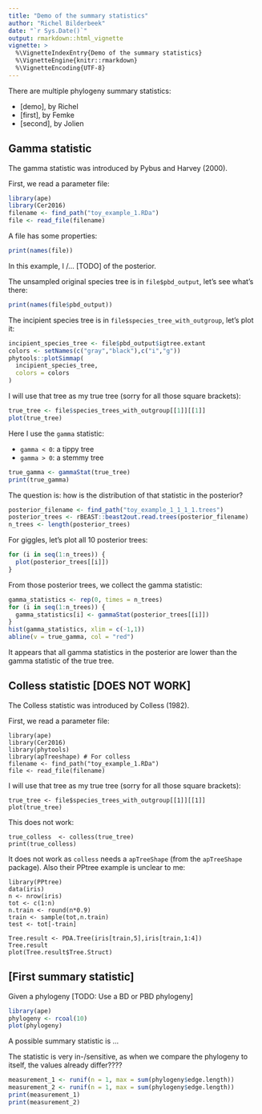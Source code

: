 ```yaml
---
title: "Demo of the summary statistics"
author: "Richel Bilderbeek"
date: "`r Sys.Date()`"
output: rmarkdown::html_vignette
vignette: >
  %\VignetteIndexEntry{Demo of the summary statistics}
  %\VignetteEngine{knitr::rmarkdown}
  %\VignetteEncoding{UTF-8}
---
```


There are multiple phylogeny summary statistics:

 * [demo], by Richel
 * [first], by Femke
 * [second], by Jolien
 
## Gamma statistic

The gamma statistic was introduced by Pybus and Harvey (2000).

First, we read a parameter file:

```r
library(ape)
library(Cer2016)
filename <- find_path("toy_example_1.RDa")
file <- read_file(filename)
```

A file has some properties:

```r
print(names(file))
```

In this example, I /... [TODO]
of the posterior.

The unsampled original species tree is in `file$pbd_output`, let's
see what's there:

```r
print(names(file$pbd_output))
```

The incipient species tree is in `file$species_tree_with_outgroup`, let's
plot it:

```r
incipient_species_tree <- file$pbd_output$igtree.extant
colors <- setNames(c("gray","black"),c("i","g"))
phytools::plotSimmap(
  incipient_species_tree, 
  colors = colors
)
```

I will use that tree as my true tree (sorry for all those square
brackets):

```r
true_tree <- file$species_trees_with_outgroup[[1]][[1]]
plot(true_tree)
```

Here I use the `gamma` statistic:

 * `gamma < 0`: a tippy tree
 * `gamma > 0`: a stemmy tree

```r
true_gamma <- gammaStat(true_tree)
print(true_gamma)
```

The question is: how is the distribution of that statistic in the posterior?

```r
posterior_filename <- find_path("toy_example_1_1_1_1.trees")
posterior_trees <- rBEAST::beast2out.read.trees(posterior_filename)
n_trees <- length(posterior_trees)
```

For giggles, let's plot all 10 posterior trees:

```r
for (i in seq(1:n_trees)) {
  plot(posterior_trees[[i]])
}
```

From those posterior trees, we collect the gamma statistic:

```r
gamma_statistics <- rep(0, times = n_trees)
for (i in seq(1:n_trees)) {
  gamma_statistics[i] <- gammaStat(posterior_trees[[i]])
}
hist(gamma_statistics, xlim = c(-1,1))
abline(v = true_gamma, col = "red")
```

It appears that all gamma statistics in the posterior are lower than the gamma statistic
of the true tree.

## Colless statistic [DOES NOT WORK]

The Colless statistic was introduced by Colless (1982).

First, we read a parameter file:

```
library(ape)
library(Cer2016)
library(phytools)
library(apTreeshape) # For colless
filename <- find_path("toy_example_1.RDa")
file <- read_file(filename)
```

I will use that tree as my true tree (sorry for all those square
brackets):

```
true_tree <- file$species_trees_with_outgroup[[1]][[1]]
plot(true_tree)
```

This does not work:

```
true_colless  <- colless(true_tree)
print(true_colless)
```

It does not work as `colless` needs a `apTreeShape` (from the `apTreeShape`
package). Also their PPtree example is unclear to me:

```
library(PPtree)
data(iris)
n <- nrow(iris)
tot <- c(1:n)
n.train <- round(n*0.9)
train <- sample(tot,n.train)
test <- tot[-train]
 
Tree.result <- PDA.Tree(iris[train,5],iris[train,1:4])
Tree.result
plot(Tree.result$Tree.Struct)
```

## [First summary statistic]

Given a phylogeny [TODO: Use a BD or PBD phylogeny]

```r
library(ape)
phylogeny <- rcoal(10)
plot(phylogeny)
```

A possible summary statistic is ...

The statistic is very in-/sensitive, as when we compare the phylogeny
to itself, the values already differ????

```r
measurement_1 <- runif(n = 1, max = sum(phylogeny$edge.length))
measurement_2 <- runif(n = 1, max = sum(phylogeny$edge.length))
print(measurement_1)
print(measurement_2)
```






